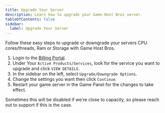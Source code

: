 ```yaml
---
title: Upgrade Your Server
description: Learn how to upgrade your Game Host Bros server.
tableOfContents: false
sidebar:
  label: Upgrade Your Server
---
```


Follow these easy steps to upgrade or downgrade your servers CPU cores/threads, Ram or Storage with Game Host Bros.
<Steps>
1. Login to the [Billing Portal](https://portal.gamehostbros.com/).
2. Under Your `Active Products/Services`, look for the service you want to upgrade and click `VIEW DETAILS`.
3. In the sidebar on the left, select `Upgrade/Downgrade Options`.
4. Change the settings you want then click `Continue`.
5. Restart your game server in the Game Panel for the changes to take effect.
</Steps>

Sometimes this will be disabled if we're close to capacity, so please reach out to support if this is the case.
